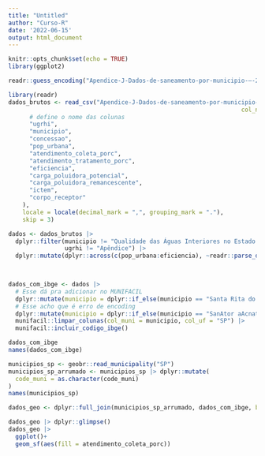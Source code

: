 ```yaml
---
title: "Untitled"
author: "Curso-R"
date: '2022-06-15'
output: html_document
---
```


```r
knitr::opts_chunk$set(echo = TRUE)
library(ggplot2)
```

```r
readr::guess_encoding("Apendice-J-Dados-de-saneamento-por-municipio-–-2020.csv")

library(readr)
dados_brutos <- read_csv("Apendice-J-Dados-de-saneamento-por-municipio-–-2020.csv", 
                                                                  col_names = c(
      # define o nome das colunas
      "ugrhi",
      "municipio",
      "concessao",
      "pop_urbana",
      "atendimento_coleta_porc",
      "atendimento_tratamento_porc",
      "eficiencia",
      "carga_poluidora_potencial",
      "carga_poluidora_remancescente",
      "ictem",
      "corpo_receptor"
    ),
    locale = locale(decimal_mark = ",", grouping_mark = "."), 
    skip = 3)
```


```r
dados <- dados_brutos |>
  dplyr::filter(municipio != "Qualidade das Águas Interiores no Estado de São Paulo",
                ugrhi != "Apêndice") |> 
  dplyr::mutate(dplyr::across(c(pop_urbana:eficiencia), ~readr::parse_double(x = .x, locale = readr::locale(decimal_mark = ",", grouping_mark = ".")) ))

  

dados_com_ibge <- dados |> 
  # Esse dá pra adicionar no MUNIFACIL
  dplyr::mutate(municipio = dplyr::if_else(municipio == "Santa Rita do PassaQuatro", "Santa Rita do Passa Quatro", municipio)) |> 
  # Esse acho que é erro de encoding
  dplyr::mutate(municipio = dplyr::if_else(municipio == "SanAtor aAcnatnôgnuiáo do", "Santo Antônio do Aracanguá", municipio)) |>   
  munifacil::limpar_colunas(col_muni = municipio, col_uf = "SP") |> 
  munifacil::incluir_codigo_ibge()
```

```r
dados_com_ibge
names(dados_com_ibge)

municipios_sp <- geobr::read_municipality("SP")
municipios_sp_arrumado <- municipios_sp |> dplyr::mutate(
  code_muni = as.character(code_muni)
)
names(municipios_sp)

dados_geo <- dplyr::full_join(municipios_sp_arrumado, dados_com_ibge, by = c("code_muni" = "id_municipio") )

```



```r
dados_geo |> dplyr::glimpse()
dados_geo |> 
  ggplot()+
  geom_sf(aes(fill = atendimento_coleta_porc))
```

